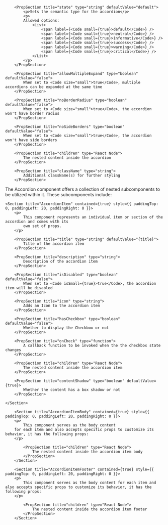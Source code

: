 
<PackageInstallGuide packageName="@wpmudev/sui-accordion" />

<Section title="Props" border={true}>
		
		<PropSection title="state" type="string" defaultValue="default">
    		<p>Sets the semantic type for the accordion</p>
    		<p>
    		Allowed options:
    			<List>
					<span label={<Code small={true}>default</Code>} />
    				<span label={<Code small={true}>neutral</Code>} />
    				<span label={<Code small={true}>informative</Code>} />
    				<span label={<Code small={true}>success</Code>} />
    				<span label={<Code small={true}>warning</Code>} />
    				<span label={<Code small={true}>critical</Code>} />
    			</List>
    		</p>
    	</PropSection>

		<PropSection title="allowMultipleExpand" type="boolean" defaultValue="false">
    		When set to <Code size="small">true</Code>, multiple accordions can be expanded at the same time
    	</PropSection>

		<PropSection title="noBorderRadius" type="boolean" defaultValue="false">
    		When set to <Code size="small">true</Code>, the accordion won't have border radius
    	</PropSection>

		<PropSection title="noSideBorders" type="boolean" defaultValue="false">
    		When set to <Code size="small">true</Code>, the accordion won't have side borders
    	</PropSection>

		<PropSection title="children" type="React Node">
    		The nested content inside the accordion
    	</PropSection>

		<PropSection title="className" type="string">
    		Additional className(s) for further styling
    	</PropSection>
    	
</Section>

<Section
	title="Sub Components"
	contained={true}
	style={{ paddingTop: 30, paddingBottom: 0 }}
>
		<p>The Accordion component offers a collection of nested subcomponents to be utilized within it. These subcomponents include:</p>


    <Section title="AccordionItem" contained={true} style={{ paddingTop: 0, paddingLeft: 20, paddingRight: 0 }}>
    	<p>
    		This component represents an individual item or section of the accordion and comes with its
    		own set of props.
    	</p>

		<PropSection title="title" type="string" defaultValue="{title}">
    		Title of the accordion item
    	</PropSection>

		<PropSection title="description" type="string">
    		Description of the accordion item
    	</PropSection>

		<PropSection title="isDisabled" type="boolean" defaultValue="false">
    		When set to <Code isSmall={true}>true</Code>, the accordion item will be disabled
    	</PropSection>

		<PropSection title="icon" type="string">
    		Adds an Icon to the accordion item
    	</PropSection>

		<PropSection title="hasCheckbox" type="boolean" defaultValue="false">
    		Whether to display the Checkbox or not
    	</PropSection>

		<PropSection title="onCheck" type="function">
    		A callback function to be invoked when the the checkbox state changes
    	</PropSection>

		<PropSection title="children" type="React Node">
    		The nested content inside the accordion item
    	</PropSection>

		<PropSection title="contentShadow" type="boolean" defaultValue={true}>
    		Whether the content has a box shadow or not 
    	</PropSection>

    </Section>

    	<Section title="AccordionItemBody" contained={true} style={{ paddingTop: 0, paddingLeft: 20, paddingRight: 0 }}>
    	<p>
    		This component serves as the body content
    	for each item and also accepts specific props to customize its behavior, it has the following props:
    	</p>

    		<PropSection title="children" type="React Node">
    			The nested content inside the accordion item body
    		</PropSection>
    	</Section>

    	<Section title="AccordionItemFooter" contained={true} style={{ paddingTop: 0, paddingLeft: 20, paddingRight: 0 }}>
    	<p>
    		This component serves as the body content for each item and also accepts specific props to customize its behavior, it has the following props:
    	</p>

    		<PropSection title="children" type="React Node">
    			The nested content inside the accordion item footer
    		</PropSection>
    	</Section>

</Section>

<CommonPropsNotice />
